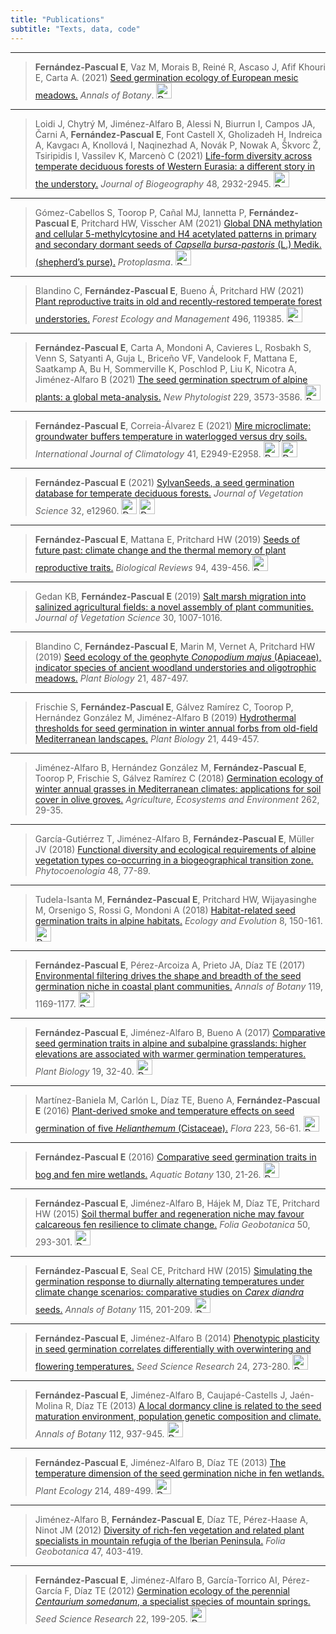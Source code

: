 ```yaml
---
title: "Publications"
subtitle: "Texts, data, code"
---
```


---

> **Fernández-Pascual E**, Vaz M, Morais B, Reiné R, Ascaso J, Afif Khouri E, Carta A. (2021) [Seed germination ecology of European mesic meadows.](https://dx.doi.org/10.1093/aob/mcab135) *Annals of Botany*.
<a href="https://github.com/efernandezpascual/meadows"><img src="icons/GitHub.svg" width="25" title="Data & code"/></a>

---

> Loidi J, Chytrý M, Jiménez-Alfaro B, Alessi N, Biurrun I, Campos JA, Čarni A, **Fernández-Pascual E**, Font Castell X, Gholizadeh H, Indreica A, Kavgacı A, Knollová I, Naqinezhad A, Novák P, Nowak A, Škvorc Ž, Tsiripidis I, Vassilev K, Marcenò C (2021) [Life-form diversity across temperate deciduous forests of Western Eurasia: a different story in the understory.](https://doi.org/10.1111/jbi.14254) *Journal of Biogeography* 48, 2932-2945.
<a href="pdf/jbi.14254.pdf"><img src="icons/PDF.webp" width="25" title="Download open access"/></a>

---

> Gómez-Cabellos S, Toorop P, Cañal MJ, Iannetta P, **Fernández-Pascual E**, Pritchard HW, Visscher AM (2021) [Global DNA methylation and cellular 5-methylcytosine and H4 acetylated patterns in primary and secondary dormant seeds of *Capsella bursa-pastoris* (L.) Medik. (shepherd's purse).](https://doi.org/10.1007/s00709-021-01678-2) *Protoplasma*.
<a href="pdf/Gomez-Cabellos2021_Article_GlobalDNAMethylationAndCellula.pdf"><img src="icons/PDF.webp" width="25" title="Download open access"/></a>

---

> Blandino C, **Fernández-Pascual E**, Bueno Á, Pritchard HW (2021) [Plant reproductive traits in old and recently-restored temperate forest understories.](https://doi.org/10.1016/j.foreco.2021.119385) *Forest Ecology and Management* 496, 119385.
><a href="https://doi.org/10.6084/m9.figshare.13655990.v1"><img src="icons/Figshare.png" width="25" title="Data & code"/></a>

---

> **Fernández-Pascual E**, Carta A, Mondoni A, Cavieres L, Rosbakh S, Venn S, Satyanti A, Guja L, Briceño VF, Vandelook F, Mattana E, Saatkamp A, Bu H, Sommerville K, Poschlod P, Liu K, Nicotra A, Jiménez-Alfaro B (2021) [The seed germination spectrum of alpine plants: a global meta-analysis.](https://doi.org/10.1111/nph.17086) *New Phytologist* 229, 3573-3586.
><a href="https://github.com/efernandezpascual/alpineseeds"><img src="icons/GitHub.svg" width="25" title="Data & code"/></a>

---

>**Fernández-Pascual E**, Correia-Álvarez E (2021) [Mire microclimate: groundwater buffers temperature in waterlogged versus dry soils.](https://doi.org/10.1002/joc.6893) *International Journal of Climatology* 41, E2949-E2958.
><a href="https://github.com/efernandezpascual/mires"><img src="icons/GitHub.svg" width="25" title="Data & code"/></a>
><a href="pdf/IJOC 2021.pdf"><img src="icons/PDF.webp" width="25" title="Download preprint"/></a>

---

>**Fernández-Pascual E** (2021) [SylvanSeeds, a seed germination database for temperate deciduous forests.](https://doi.org/10.1111/jvs.12960) *Journal of Vegetation Science* 32, e12960.
><a href="https://github.com/efernandezpascual/sylvanseeds"><img src="icons/GitHub.svg" width="25" title="Data & code"/></a>
><a href="pdf/JVS 2021.pdf"><img src="icons/PDF.webp" width="25" title="Download preprint"/></a>

---

>**Fernández-Pascual E**, Mattana E, Pritchard HW (2019) [Seeds of future past: climate change and the thermal memory of plant reproductive traits.](http://dx.doi.org/10.1111/brv.12461) *Biological Reviews* 94, 439-456. 
><a href="pdf/Fernández-Pascual et al. 2019 - Biol Reviews.pdf"><img src="icons/PDF.webp" width="25" title="Download preprint"/></a>

---

>Gedan KB, **Fernández-Pascual E** (2019) [Salt marsh migration into salinized agricultural fields: a novel assembly of plant communities.](http://doi.org/10.1111/jvs.12774) *Journal of Vegetation Science* 30, 1007-1016.

---

>Blandino C, **Fernández-Pascual E**, Marin M, Vernet A, Pritchard HW (2019) [Seed ecology of the geophyte *Conopodium majus* (Apiaceae), indicator species of ancient woodland understories and oligotrophic meadows.](http://dx.doi.org/10.1111/plb.12872) *Plant Biology* 21, 487-497.

---

>Frischie S, **Fernández-Pascual E**, Gálvez Ramírez C, Toorop P, Hernández González M, Jiménez-Alfaro B (2019) [Hydrothermal thresholds for seed germination in winter annual forbs from old-field Mediterranean landscapes.](http://dx.doi.org/10.1111/plb.12848) *Plant Biology* 21, 449-457. 

---

>Jiménez-Alfaro B, Hernández González M, **Fernández-Pascual E**, Toorop P, Frischie S, Gálvez Ramírez C (2018) [Germination ecology of winter annual grasses in Mediterranean climates: applications for soil cover in olive groves.](http://dx.doi.org/10.1016/j.agee.2018.04.013) *Agriculture, Ecosystems and Environment* 262, 29-35. 

---

>García-Gutiérrez T, Jiménez-Alfaro B, **Fernández-Pascual E**, Müller JV (2018) [Functional diversity and ecological requirements of alpine vegetation types co-occurring in a biogeographical transition zone.](http://dx.doi.org/10.1127/phyto/2017/0224) *Phytocoenologia* 48, 77-89. 

---

>Tudela-Isanta M, **Fernández-Pascual E**, Pritchard HW, Wijayasinghe M, Orsenigo S, Rossi G, Mondoni A (2018) [Habitat-related seed germination traits in alpine habitats.](http://dx.doi.org/10.1002/ece3.3539) *Ecology and Evolution* 8, 150-161.
><a href="pdf/Tudela-Isanta_et_al-2018-Ecology_and_Evolution.pdf"><img src="icons/PDF.webp" width="25" title="Download open access"/></a>

---

>**Fernández-Pascual E**, Pérez-Arcoiza A, Prieto JA, Díaz TE (2017) [Environmental filtering drives the shape and breadth of the seed germination niche in coastal plant communities.](http://dx.doi.org/10.1093/aob/mcx005) *Annals of Botany* 119, 1169-1177.
><a href="pdf/Fernández-Pascual et al. 2017 - Annals of Botany (pre-print).pdf"><img src="icons/PDF.webp" width="25" title="Download preprint"/></a>

---

>**Fernández-Pascual E**, Jiménez-Alfaro B, Bueno A (2017) [Comparative seed germination traits in alpine and subalpine grasslands: higher elevations are associated with warmer germination temperatures.](http://dx.doi.org/10.1111/plb.12472) *Plant Biology* 19, 32-40.
><a href="pdf/Fernández-Pascual et al. 2017 - Plant Biology (pre-print).pdf"><img src="icons/PDF.webp" width="25" title="Download preprint"/></a>

---

>Martínez-Baniela M, Carlón L, Díaz TE, Bueno A, **Fernández-Pascual E** (2016) [Plant-derived smoke and temperature effects on seed germination of five *Helianthemum* (Cistaceae).](http://dx.doi.org/10.1016/j.flora.2016.04.014) *Flora* 223, 56-61. 
><a href="pdf/Martínez-Baniela et al. 2016 - Flora (pre-print).pdf"><img src="icons/PDF.webp" width="25" title="Download preprint"/></a>

---

>**Fernández-Pascual E** (2016) [Comparative seed germination traits in bog and fen mire wetlands.](http://dx.doi.org/10.1016/j.aquabot.2016.01.001) *Aquatic Botany* 130, 21-26.
><a href="pdf/Fernández-Pascual 2016 - Aquatic Botany (pre-print).pdf"><img src="icons/PDF.webp" width="25" title="Download preprint"/></a>

---

>**Fernández-Pascual E**, Jiménez-Alfaro B, Hájek M, Díaz TE, Pritchard HW (2015) [Soil thermal buffer and regeneration niche may favour calcareous fen resilience to climate change.](http://dx.doi.org/10.1007/s12224-015-9223-y) *Folia Geobotanica* 50, 293-301.
><a href="pdf/Fernández-Pascual et al. 2015 - Folia Geobotanica (pre-print).pdf"><img src="icons/PDF.webp" width="25" title="Download preprint"/></a>

---

>**Fernández-Pascual E**, Seal CE, Pritchard HW (2015) [Simulating the germination response to diurnally alternating temperatures under climate change scenarios: comparative studies on *Carex diandra* seeds.](http://dx.doi.org/10.1093/aob/mcu234) *Annals of Botany* 115, 201-209.
><a href="pdf/Fernández-Pascual et al. 2015 - Annals of Botany (pre-print).pdf"><img src="icons/PDF.webp" width="25" title="Download preprint"/></a>

---

>**Fernández-Pascual E**, Jiménez-Alfaro B (2014) [Phenotypic plasticity in seed germination correlates differentially with overwintering and flowering temperatures.](http://dx.doi.org/10.1017/S0960258514000269) *Seed Science Research* 24, 273-280.
><a href="pdf/Fernández-Pascual & Jimenez-Alfaro 2014 - SSR (pre-print).pdf"><img src="icons/PDF.webp" width="25" title="Download preprint"/></a>

---

>**Fernández-Pascual E**, Jiménez-Alfaro B, Caujapé-Castells J, Jaén-Molina R, Díaz TE (2013) [A local dormancy cline is related to the seed maturation environment, population genetic composition and climate.](http://dx.doi.org/10.1093/aob/mct154) *Annals of Botany* 112, 937-945. 
><a href="pdf/Fernández-Pascual et al. 2013 - Annals of Botany (pre-print).pdf"><img src="icons/PDF.webp" width="25" title="Download preprint"/></a>

---

>**Fernández-Pascual E**, Jiménez-Alfaro B, Díaz TE (2013) [The temperature dimension of the seed germination niche in fen wetlands.](http://dx.doi.org/10.1007/s11258-012-0165-7) *Plant Ecology* 214, 489-499.
><a href="pdf/Fernández-Pascual et al. 2013 - Plant Ecology (pre-print).pdf"><img src="icons/PDF.webp" width="25" title="Download preprint"/></a>

---

>Jiménez-Alfaro B, **Fernández-Pascual E**, Díaz TE, Pérez-Haase A, Ninot JM (2012) [Diversity of rich-fen vegetation and related plant specialists in mountain refugia of the Iberian Peninsula.](http://dx.doi.org/10.1007/s12224-012-9125-1) *Folia Geobotanica* 47, 403-419. 

---

>**Fernández-Pascual E**, Jiménez-Alfaro B, García-Torrico AI, Pérez-García F, Díaz TE (2012) [Germination ecology of the perennial *Centaurium somedanum*, a specialist species of mountain springs.](http://dx.doi.org/10.1017/S0960258512000062) *Seed Science Research* 22, 199-205.
><a href="pdf/Fernández-Pascual et al. 2012 - SSR (Pre-print).pdf"><img src="icons/PDF.webp" width="25" title="Download preprint"/></a>